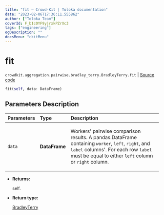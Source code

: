 ```yaml
---
title: "fit — Crowd-Kit | Toloka documentation"
date: "2023-02-06T17:36:11.555862"
author: ["Toloka Team"]
coverId: F_bIcOYF9yjrxkPZrXc3
tags: ["engineering"]
ogDescription: ""
docsMenu: "ckitMenu"
---
```


# fit
`crowdkit.aggregation.pairwise.bradley_terry.BradleyTerry.fit` | [Source code](https://github.com/Toloka/crowd-kit/blob/v1.2.0/crowdkit/aggregation/pairwise/bradley_terry.py#L75)

```python
fit(self, data: DataFrame)
```

## Parameters Description

| Parameters | Type | Description |
| :----------| :----| :-----------|
`data`|**DataFrame**|<p>Workers&#x27; pairwise comparison results. A pandas.DataFrame containing `worker`, `left`, `right`, and `label` columns&#x27;. For each row `label` must be equal to either `left` column or `right` column.</p>

* **Returns:**

  self.

* **Return type:**

  [BradleyTerry](/docs-new/crowd-kit/reference/crowdkit.aggregation.pairwise.bradley_terry.BradleyTerry)
